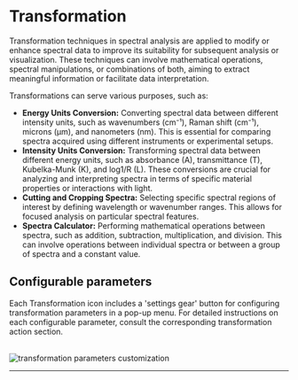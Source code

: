 

# Transformation

Transformation techniques in spectral analysis are applied to modify or enhance spectral data to improve its suitability for subsequent analysis or visualization. These techniques can involve mathematical operations, spectral manipulations, or combinations of both, aiming to extract meaningful information or facilitate data interpretation.

Transformations can serve various purposes, such as:

- **Energy Units Conversion:** Converting spectral data between different intensity units, such as wavenumbers (cm⁻¹), Raman shift (cm⁻¹), microns (µm), and nanometers (nm). This is essential for comparing spectra acquired using different instruments or experimental setups.
- **Intensity Units Conversion:** Transforming spectral data between different energy units, such as absorbance (A), transmittance (T), Kubelka-Munk (K), and log1/R (L). These conversions are crucial for analyzing and interpreting spectra in terms of specific material properties or interactions with light.
- **Cutting and Cropping Spectra:** Selecting specific spectral regions of interest by defining wavelength or wavenumber ranges. This allows for focused analysis on particular spectral features.
- **Spectra Calculator:** Performing mathematical operations between spectra, such as addition, subtraction, multiplication, and division. This can involve operations between individual spectra or between a group of spectra and a constant value.

## Configurable parameters

Each Transformation icon includes a 'settings gear' button for configuring transformation parameters in a pop-up menu. For detailed instructions on each configurable parameter, consult the corresponding transformation action section.

<br />
<Image
  src={`${imagePath}transformation_gear_parameters.png`}
  alt='transformation parameters customization'
  width={500}
  height={300}
/>

<br />
<hr />
<br />
<TransformationFooterLinks imagePath={imagePath} />

